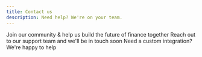 ```yaml
---
title: Contact us
description: Need help? We're on your team.
---
```


<Card title="Join our community" icon="discord" href="https://discord.gg/gTMch6Gn2u">
Join our community & help us build the future of finance together
</Card>

<Card title="Email us" icon="envelope" href="mailto:hi@venice.is">
Reach out to our support team and we'll be in touch soon
</Card>

<Card title="Custom integrations" icon="screwdriver-wrench" href="/support/custom-integration">
Need a custom integration? We're happy to help
</Card>